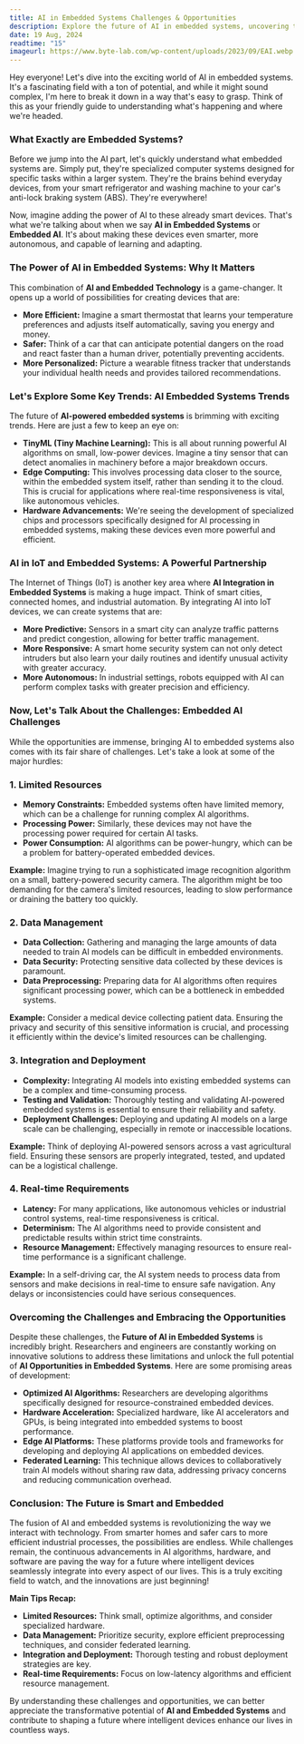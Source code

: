 ```yaml
---
title: AI in Embedded Systems Challenges & Opportunities
description: Explore the future of AI in embedded systems, uncovering the challenges and opportunities that shape the next generation of intelligent devices
date: 19 Aug, 2024
readtime: "15"
imageurl: https://www.byte-lab.com/wp-content/uploads/2023/09/EAI.webp
---
```


Hey everyone! Let's dive into the exciting world of AI in embedded systems.  It's a fascinating field with a ton of potential, and while it might sound complex, I'm here to break it down in a way that's easy to grasp.  Think of this as your friendly guide to understanding what's happening and where we're headed.

### What Exactly are Embedded Systems?

Before we jump into the AI part, let's quickly understand what embedded systems are.  Simply put, they're specialized computer systems designed for specific tasks within a larger system.  They're the brains behind everyday devices, from your smart refrigerator and washing machine to your car's anti-lock braking system (ABS).  They're everywhere!

Now, imagine adding the power of AI to these already smart devices. That's what we're talking about when we say **AI in Embedded Systems** or **Embedded AI**. It's about making these devices even smarter, more autonomous, and capable of learning and adapting.

### The Power of AI in Embedded Systems: Why It Matters

This combination of **AI and Embedded Technology** is a game-changer.  It opens up a world of possibilities for creating devices that are:

* **More Efficient:** Imagine a smart thermostat that learns your temperature preferences and adjusts itself automatically, saving you energy and money.
* **Safer:** Think of a car that can anticipate potential dangers on the road and react faster than a human driver, potentially preventing accidents.
* **More Personalized:** Picture a wearable fitness tracker that understands your individual health needs and provides tailored recommendations.

###  Let's Explore Some Key Trends:  AI Embedded Systems Trends

The future of **AI-powered embedded systems** is brimming with exciting trends. Here are just a few to keep an eye on:

* **TinyML (Tiny Machine Learning):**  This is all about running powerful AI algorithms on small, low-power devices. Imagine a tiny sensor that can detect anomalies in machinery before a major breakdown occurs.
* **Edge Computing:** This involves processing data closer to the source, within the embedded system itself, rather than sending it to the cloud. This is crucial for applications where real-time responsiveness is vital, like autonomous vehicles.
* **Hardware Advancements:**  We're seeing the development of specialized chips and processors specifically designed for AI processing in embedded systems, making these devices even more powerful and efficient.

### AI in IoT and Embedded Systems: A Powerful Partnership

The Internet of Things (IoT) is another key area where **AI Integration in Embedded Systems** is making a huge impact. Think of smart cities, connected homes, and industrial automation.  By integrating AI into IoT devices, we can create systems that are:

* **More Predictive:**  Sensors in a smart city can analyze traffic patterns and predict congestion, allowing for better traffic management.
* **More Responsive:** A smart home security system can not only detect intruders but also learn your daily routines and identify unusual activity with greater accuracy.
* **More Autonomous:**  In industrial settings, robots equipped with AI can perform complex tasks with greater precision and efficiency.

### Now, Let's Talk About the Challenges: Embedded AI Challenges

While the opportunities are immense, bringing AI to embedded systems also comes with its fair share of challenges. Let's take a look at some of the major hurdles:

###  1. Limited Resources

* **Memory Constraints:** Embedded systems often have limited memory, which can be a challenge for running complex AI algorithms.
* **Processing Power:** Similarly, these devices may not have the processing power required for certain AI tasks.
* **Power Consumption:** AI algorithms can be power-hungry, which can be a problem for battery-operated embedded devices.

**Example:** Imagine trying to run a sophisticated image recognition algorithm on a small, battery-powered security camera. The algorithm might be too demanding for the camera's limited resources, leading to slow performance or draining the battery too quickly.

### 2. Data Management

* **Data Collection:** Gathering and managing the large amounts of data needed to train AI models can be difficult in embedded environments.
* **Data Security:** Protecting sensitive data collected by these devices is paramount.
* **Data Preprocessing:** Preparing data for AI algorithms often requires significant processing power, which can be a bottleneck in embedded systems.

**Example:** Consider a medical device collecting patient data. Ensuring the privacy and security of this sensitive information is crucial, and processing it efficiently within the device's limited resources can be challenging.

### 3. Integration and Deployment

* **Complexity:** Integrating AI models into existing embedded systems can be a complex and time-consuming process.
* **Testing and Validation:** Thoroughly testing and validating AI-powered embedded systems is essential to ensure their reliability and safety.
* **Deployment Challenges:** Deploying and updating AI models on a large scale can be challenging, especially in remote or inaccessible locations.

**Example:**  Think of deploying AI-powered sensors across a vast agricultural field. Ensuring these sensors are properly integrated, tested, and updated can be a logistical challenge.

### 4. Real-time Requirements

* **Latency:** For many applications, like autonomous vehicles or industrial control systems, real-time responsiveness is critical.
* **Determinism:** The AI algorithms need to provide consistent and predictable results within strict time constraints.
* **Resource Management:** Effectively managing resources to ensure real-time performance is a significant challenge.

**Example:** In a self-driving car, the AI system needs to process data from sensors and make decisions in real-time to ensure safe navigation. Any delays or inconsistencies could have serious consequences.

### Overcoming the Challenges and Embracing the Opportunities

Despite these challenges, the **Future of AI in Embedded Systems** is incredibly bright.  Researchers and engineers are constantly working on innovative solutions to address these limitations and unlock the full potential of **AI Opportunities in Embedded Systems**.  Here are some promising areas of development:

* **Optimized AI Algorithms:** Researchers are developing algorithms specifically designed for resource-constrained embedded devices.
* **Hardware Acceleration:** Specialized hardware, like AI accelerators and GPUs, is being integrated into embedded systems to boost performance.
* **Edge AI Platforms:** These platforms provide tools and frameworks for developing and deploying AI applications on embedded devices.
* **Federated Learning:** This technique allows devices to collaboratively train AI models without sharing raw data, addressing privacy concerns and reducing communication overhead.

### Conclusion: The Future is Smart and Embedded

The fusion of AI and embedded systems is revolutionizing the way we interact with technology. From smarter homes and safer cars to more efficient industrial processes, the possibilities are endless.  While challenges remain, the continuous advancements in AI algorithms, hardware, and software are paving the way for a future where intelligent devices seamlessly integrate into every aspect of our lives.  This is a truly exciting field to watch, and the innovations are just beginning!

**Main Tips Recap:**

* **Limited Resources:**  Think small, optimize algorithms, and consider specialized hardware.
* **Data Management:** Prioritize security, explore efficient preprocessing techniques, and consider federated learning.
* **Integration and Deployment:** Thorough testing and robust deployment strategies are key.
* **Real-time Requirements:** Focus on low-latency algorithms and efficient resource management.

By understanding these challenges and opportunities, we can better appreciate the transformative potential of **AI and Embedded Systems** and contribute to shaping a future where intelligent devices enhance our lives in countless ways.